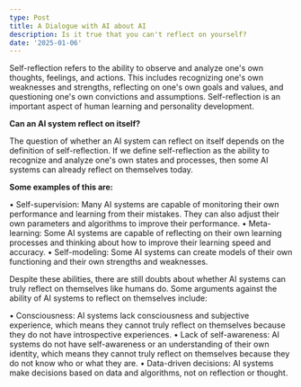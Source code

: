 ```yaml
---
type: Post
title: A Dialogue with AI about AI
description: Is it true that you can't reflect on yourself?
date: '2025-01-06'
---
```

Self-reflection refers to the ability to observe and analyze one's own thoughts, feelings, and actions. This
includes recognizing one's own weaknesses and strengths, reflecting on one's own goals and values, and questioning one's own convictions and assumptions. Self-reflection is an important aspect of human learning and personality development.

**Can an AI system reflect on itself?**

The question of whether an AI
system can reflect on itself depends on the definition of
self-reflection. If we define self-reflection as the ability to
recognize and analyze one's own states and processes, then some AI
systems can already reflect on themselves today.

**Some examples of this are:**

•
Self-supervision: Many AI systems are capable of monitoring their own
performance and learning from their mistakes. They can also adjust their
own parameters and algorithms to improve their performance.
•
Meta-learning: Some AI systems are capable of reflecting on their own
learning processes and thinking about how to improve their learning
speed and accuracy.
• Self-modeling: Some AI systems can create models of their own functioning and their own strengths and weaknesses.

Despite
these abilities, there are still doubts about whether AI systems can
truly reflect on themselves like humans do. Some arguments against the
ability of AI systems to reflect on themselves include:

•
Consciousness: AI systems lack consciousness and subjective experience,
which means they cannot truly reflect on themselves because they do not
have introspective experiences.
• Lack of self-awareness: AI systems
do not have self-awareness or an understanding of their own identity,
which means they cannot truly reflect on themselves because they do not
know who or what they are.
• Data-driven decisions: AI systems make decisions based on data and algorithms, not on reflection or thought.

#

